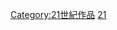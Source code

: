 {{Commons category|21st-century books}}
{{BooksInCentury|21|20|21|20|22}}
[[Category:21世紀作品|Category:21世紀作品]]
[[Category:各世紀書籍|21]]